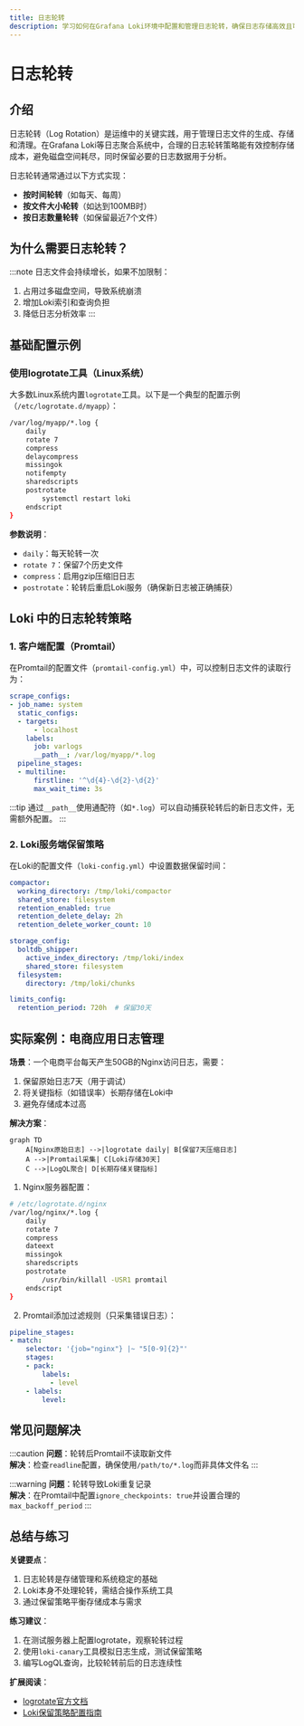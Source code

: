 ```yaml
---
title: 日志轮转
description: 学习如何在Grafana Loki环境中配置和管理日志轮转，确保日志存储高效且可维护。
---
```


# 日志轮转

## 介绍

日志轮转（Log Rotation）是运维中的关键实践，用于管理日志文件的生成、存储和清理。在Grafana Loki等日志聚合系统中，合理的日志轮转策略能有效控制存储成本，避免磁盘空间耗尽，同时保留必要的日志数据用于分析。

日志轮转通常通过以下方式实现：
- **按时间轮转**（如每天、每周）
- **按文件大小轮转**（如达到100MB时）
- **按日志数量轮转**（如保留最近7个文件）

## 为什么需要日志轮转？

:::note
日志文件会持续增长，如果不加限制：
1. 占用过多磁盘空间，导致系统崩溃
2. 增加Loki索引和查询负担
3. 降低日志分析效率
:::

## 基础配置示例

### 使用logrotate工具（Linux系统）

大多数Linux系统内置`logrotate`工具。以下是一个典型的配置示例（`/etc/logrotate.d/myapp`）：

```bash
/var/log/myapp/*.log {
    daily
    rotate 7
    compress
    delaycompress
    missingok
    notifempty
    sharedscripts
    postrotate
        systemctl restart loki
    endscript
}
```

**参数说明**：
- `daily`：每天轮转一次
- `rotate 7`：保留7个历史文件
- `compress`：启用gzip压缩旧日志
- `postrotate`：轮转后重启Loki服务（确保新日志被正确捕获）

## Loki 中的日志轮转策略

### 1. 客户端配置（Promtail）

在Promtail的配置文件（`promtail-config.yml`）中，可以控制日志文件的读取行为：

```yaml
scrape_configs:
- job_name: system
  static_configs:
  - targets:
      - localhost
    labels:
      job: varlogs
      __path__: /var/log/myapp/*.log
  pipeline_stages:
  - multiline:
      firstline: '^\d{4}-\d{2}-\d{2}'
      max_wait_time: 3s
```

:::tip
通过`__path__`使用通配符（如`*.log`）可以自动捕获轮转后的新日志文件，无需额外配置。
:::

### 2. Loki服务端保留策略

在Loki的配置文件（`loki-config.yml`）中设置数据保留时间：

```yaml
compactor:
  working_directory: /tmp/loki/compactor
  shared_store: filesystem
  retention_enabled: true
  retention_delete_delay: 2h
  retention_delete_worker_count: 10

storage_config:
  boltdb_shipper:
    active_index_directory: /tmp/loki/index
    shared_store: filesystem
  filesystem:
    directory: /tmp/loki/chunks

limits_config:
  retention_period: 720h  # 保留30天
```

## 实际案例：电商应用日志管理

**场景**：一个电商平台每天产生50GB的Nginx访问日志，需要：
1. 保留原始日志7天（用于调试）
2. 将关键指标（如错误率）长期存储在Loki中
3. 避免存储成本过高

**解决方案**：
```mermaid
graph TD
    A[Nginx原始日志] -->|logrotate daily| B[保留7天压缩日志]
    A -->|Promtail采集| C[Loki存储30天]
    C -->|LogQL聚合| D[长期存储关键指标]
```

1. Nginx服务器配置：
```bash
# /etc/logrotate.d/nginx
/var/log/nginx/*.log {
    daily
    rotate 7
    compress
    dateext
    missingok
    sharedscripts
    postrotate
        /usr/bin/killall -USR1 promtail
    endscript
}
```

2. Promtail添加过滤规则（只采集错误日志）：
```yaml
pipeline_stages:
- match:
    selector: '{job="nginx"} |~ "5[0-9]{2}"'
    stages:
    - pack:
        labels:
          - level
    - labels:
        level:
```

## 常见问题解决

:::caution
**问题**：轮转后Promtail不读取新文件<br />
**解决**：检查`readline`配置，确保使用`/path/to/*.log`而非具体文件名
:::

:::warning
**问题**：轮转导致Loki重复记录<br />
**解决**：在Promtail中配置`ignore_checkpoints: true`并设置合理的`max_backoff_period`
:::

## 总结与练习

**关键要点**：
1. 日志轮转是存储管理和系统稳定的基础
2. Loki本身不处理轮转，需结合操作系统工具
3. 通过保留策略平衡存储成本与需求

**练习建议**：
1. 在测试服务器上配置logrotate，观察轮转过程
2. 使用`loki-canary`工具模拟日志生成，测试保留策略
3. 编写LogQL查询，比较轮转前后的日志连续性

**扩展阅读**：
- [logrotate官方文档](https://linux.die.net/man/8/logrotate)
- [Loki保留策略配置指南](https://grafana.com/docs/loki/latest/operations/storage/retention/)